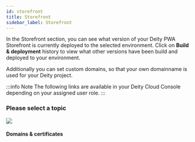 ```yaml
---
id: storefront
title: Storefront
sidebar_label: Storefront
---
```



In the Storefront section, you can see what version of your Deity PWA Storefront is currently deployed to the selected environment. Click on **Build & deployment** history to view what other versions have been build and deployed to your environment.

Additionally you can set custom domains, so that your own domainname is used for your Deity project.

:::info Note
The following links are available in your Deity Cloud Console depending on your assigned user role.
:::

### Please select a topic
<div className="flex mb80 brighten">
  <Card to="/docs/console/storefront/domains">
    <img src="/docs/img/icons/shield.svg" />
    <h4>Domains & certificates</h4>
    <p></p>
  </Card>
</div>